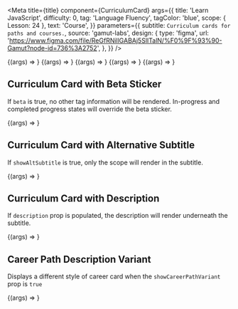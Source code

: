 
<Meta
  title={title}
  component={CurriculumCard}
  args={{
    title: 'Learn JavaScript',
    difficulty: 0,
    tag: 'Language Fluency',
    tagColor: 'blue',
    scope: { Lesson: 24 },
    text: 'Course',
  }}
  parameters={{
    subtitle: `Curriculum cards for paths and courses.`,
    source: 'gamut-labs',
    design: {
      type: 'figma',
      url:
        'https://www.figma.com/file/ReGfRNillGABAj5SlITalN/%F0%9F%93%90-Gamut?node-id=736%3A2752',
    },
  }}
/>

<Canvas withSource="open">
  <Story name="Curriculum Card">{(args) => <CurriculumCard {...args} />}</Story>
</Canvas>

<Props story="Curriculum Card" />

<Canvas withSource="closed">
  <Story
    name="Curriculum Card with Image"
    args={{
      text: 'Career Path',
      title: 'Front-End Engineer',
      image:
        'https://static-assets.codecademy.com/components/curriculum/path/front-end-engineer-career-path/curriculum-card.svg',
      isFullSize: true,
      scope: { Lesson: 94 },
      color: 'pink',
      tag: 'Job Essentials',
      showProLogo: true,
    }}
  >
    {(args) => <CurriculumCard {...args} />}
  </Story>
</Canvas>

<Canvas withSource="closed">
  <Story
    name="Curriculum Card Enrolled"
    args={{
      progressState: 'inProgress',
    }}
  >
    {(args) => <CurriculumCard {...args} />}
  </Story>
</Canvas>

<Canvas withSource="closed">
  <Story
    name="Curriculum Card In Progress"
    args={{
      progressState: 'inProgress',
      footerTextVariant: 'inProgress',
    }}
  >
    {(args) => <CurriculumCard {...args} />}
  </Story>
</Canvas>

<Canvas withSource="closed">
  <Story
    name="Curriculum Card Completed"
    args={{
      progressState: 'completed',
    }}
  >
    {(args) => <CurriculumCard {...args} />}
  </Story>
</Canvas>

## Curriculum Card with Beta Sticker

If `beta` is true, no other tag information will be rendered. In-progress and completed progress states will override the beta sticker.

<Canvas>
  <Story
    name="Curriculum Card Beta"
    args={{
      beta: true,
    }}
  >
    {(args) => <CurriculumCard {...args} />}
  </Story>
</Canvas>

## Curriculum Card with Alternative Subtitle

If `showAltSubtitle` is true, only the scope will render in the subtitle.

<Canvas>
  <Story
    name="Curriculum Card Alternative Subtitle"
    args={{
      showAltSubtitle: true,
      scope: {
        Lesson: 25,
        Quiz: 30,
        article: 100,
      },
    }}
  >
    {(args) => <CurriculumCard {...args} />}
  </Story>
</Canvas>

## Curriculum Card with Description

If `description` prop is populated, the description will render underneath the subtitle.

<Canvas>
  <Story
    name="Curriculum Card with Description"
    args={{
      scope: {
        Lesson: 25,
        Quiz: 30,
        article: 100,
      },
      description:
        'Some description text can give the user more information on the curriculum.',
    }}
  >
    {(args) => <CurriculumCard {...args} />}
  </Story>
</Canvas>

## Career Path Description Variant

Displays a different style of career card when the `showCareerPathVariant` prop is `true`

<Canvas withSource="closed">
  <Story
    name="Career Path Variant"
    args={{
      text: 'Career Path',
      title: 'Front-End Engineer',
      description:
        'Front-end engineers work with closely with Designers to make websites beautiful, functional, and fast.',
      image:
        'https://static-assets.codecademy.com/components/curriculum/path/front-end-engineer-career-path/curriculum-card.svg',
      isFullSize: true,
      scope: { Lesson: 94 },
      color: 'pink',
      tag: 'Job Essentials',
      showProLogo: true,
      showCareerPathVariant: true,
    }}
  >
    {(args) => <CurriculumCard {...args} />}
  </Story>
</Canvas>
